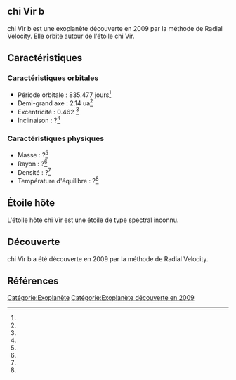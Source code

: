 == chi Vir b ==

{{Infobox Exoplanète
| nom = chi Vir b
| image = 
| légende = 
| étoile = chi Vir
| constellation = 
| ascension_droite = 
| déclinaison = 
| distance = ?
| type_spectral = ?
| masse = ?<ref></ref>
| rayon = ?<ref></ref>
| densité = ?<ref></ref>
| gravité = ?<ref></ref>
| température = ?<ref></ref>
| période = 835.477 j<ref></ref>
| demi_grand_axe = 2.14 ua<ref></ref>
| excentricité = 0.462 <ref></ref>
| inclinaison = ?<ref></ref>
| méthode_découverte = Radial Velocity
| date_découverte = 2009
| statut = Confirmée
}}

chi Vir b est une exoplanète découverte en 2009 par la méthode de Radial Velocity. Elle orbite autour de l'étoile chi Vir.

== Caractéristiques ==

=== Caractéristiques orbitales ===
* Période orbitale : 835.477 jours<ref></ref>
* Demi-grand axe : 2.14 ua<ref></ref>
* Excentricité : 0.462 <ref></ref>
* Inclinaison : ?<ref></ref>

=== Caractéristiques physiques ===
* Masse : ?<ref></ref>
* Rayon : ?<ref></ref>
* Densité : ?<ref></ref>
* Température d'équilibre : ?<ref></ref>

== Étoile hôte ==

{{Infobox Étoile
| nom = chi Vir
| image = 
| légende = 
| constellation = 
| ascension_droite = 
| déclinaison = 
| distance = ?
| type_spectral = ?
| magnitude_absolue = 
| magnitude_apparente = 
| masse = ?<ref></ref>
| rayon = ?<ref></ref>
| température = ?<ref></ref>
| métallicité = ?<ref></ref>
| âge = ?<ref></ref>
}}

L'étoile hôte chi Vir est une étoile de type spectral inconnu.

== Découverte ==

chi Vir b a été découverte en 2009 par la méthode de Radial Velocity.

== Références ==
<references />

[[Catégorie:Exoplanète]]
[[Catégorie:Exoplanète découverte en 2009]]
